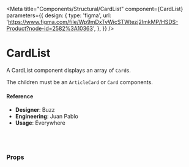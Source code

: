 
<Meta
  title="Components/Structural/CardList"
  component={CardList}
  parameters={{
    design: {
      type: 'figma',
      url:
        'https://www.figma.com/file/Wp9mDxTvWicSTWtezj2ImkMP/HSDS-Product?node-id=2582%3A10363',
    },
  }}
/>

# CardList

A CardList component displays an array of `Card`s.

The children must be an `ArticleCard` or `Card` components.

<Canvas>
  <Story name="default">
    <div style={{ margin: 'auto', maxWidth: 420 }}>
      <CardList
        animationDelay={number('animationDelay', 0)}
        animationEasing={text('animationEasing', 'ease')}
        animationSequence={text('animationSequence', 'fade up')}
        animationStagger={number('animationStagger', 60)}
        stagger={boolean('stagger', true)}
      >
        <ArticleCard
          title={faker.lorem.sentence()()}
          content={faker.lorem.paragraph()()}
          id={faker.datatype.uuid()()}
          key={faker.datatype.uuid()()}
        />
        <ArticleCard
          title={faker.lorem.sentence()()}
          content={faker.lorem.paragraph()()}
          id={faker.datatype.uuid()()}
          key={faker.datatype.uuid()()}
        />
        <ArticleCard
          title={faker.lorem.sentence()()}
          content={faker.lorem.paragraph()()}
          id={faker.datatype.uuid()()}
          key={faker.datatype.uuid()()}
        />
      </CardList>
    </div>
  </Story>
</Canvas>

#### Reference

- **Designer**: Buzz
- **Engineering**: Juan Pablo
- **Usage**: Everywhere

<br />
<br />

### Props

<ArgsTable of={CardList} />
